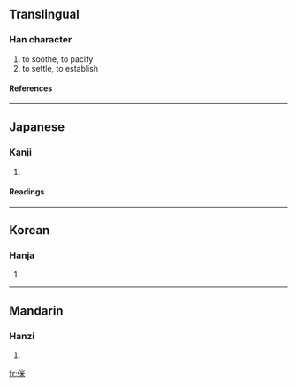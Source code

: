==Translingual==
===Han character===
{{Han char|rn=9|rad=人|as=06|sn=8|four=|canj=人火木 (OFD), X人火木 (XOFD)}}
# to soothe, to pacify
# to settle, to establish
====References====
{{Han ref|kx=0102.020|dkj=00591|dj=0216.010|hdz=10154.010|uh=4F8E|ud=20366}}
----
==Japanese==
===Kanji===
{{ja-kanji|grade=|rs=人06}}
# {{defn|Japanese}} 
====Readings====
{{ja-readings|on=[[び]] (bi), [[み]] (mi)|kun=[[いつくしむ]] (itsukushimu)}}
----
==Korean==
===Hanja===
{{ko-hanja|hangeul=미|rv=mi|mr=mi}}
# {{defn|Korean}}
----
==Mandarin==
===Hanzi===
{{cmn-hanzi|pin=[[mǐ]] ([[mi3]])|wg=mi<sup>3</sup>}}
# {{defn|Mandarin}}

[[fr:侎]]